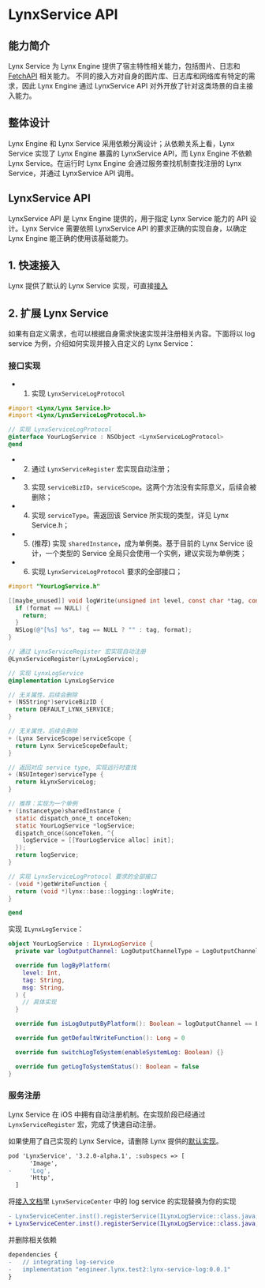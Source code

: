 # LynxService API


## 能力简介

Lynx Service 为 Lynx Engine 提供了宿主特性相关能力，包括图片、日志和 [FetchAPI](/guide/interaction/networking.html#fetch-api) 相关能力。
不同的接入方对自身的图片库、日志库和网络库有特定的需求，因此 Lynx Engine 通过 LynxService API 对外开放了针对这类场景的自主接入能力。

## 整体设计

Lynx Engine 和 Lynx Service 采用依赖分离设计；从依赖关系上看，Lynx Service 实现了 Lynx Engine 暴露的 LynxService API，而 Lynx Engine 不依赖 Lynx Service。在运行时 Lynx Engine 会通过服务查找机制查找注册的 Lynx Service，并通过 LynxService API 调用。

## LynxService API

LynxService API 是 Lynx Engine 提供的，用于指定 Lynx Service 能力的 API 设计。Lynx Service 需要依照 LynxService API 的要求正确的实现自身，以确定 Lynx Engine 能正确的使用该基础能力。

## 1. 快速接入

Lynx 提供了默认的 Lynx Service 实现，可直接[接入](/guide/start/integrate-with-existing-apps)

## 2. 扩展 Lynx Service

如果有自定义需求，也可以根据自身需求快速实现并注册相关内容。下面将以 log service 为例，介绍如何实现并接入自定义的 Lynx Service：

<Steps>

### 接口实现

<Tabs groupId="lynx-service-api">

<Tab label="iOS">

- 1. 实现 `LynxServiceLogProtocol`

```objective-c title="YourLogService.h"
#import <Lynx/Lynx Service.h>
#import <Lynx/LynxServiceLogProtocol.h>

// 实现 LynxServiceLogProtocol
@interface YourLogService : NSObject <LynxServiceLogProtocol>
@end
```

- 2. 通过 `LynxServiceRegister` 宏实现自动注册；
- 3. 实现 `serviceBizID`，`serviceScope`。这两个方法没有实际意义，后续会被删除；
- 4. 实现 `serviceType`。需返回该 Service 所实现的类型，详见 Lynx Service.h；
- 5. (推荐) 实现 `sharedInstance`，成为单例类。基于目前的 Lynx Service 设计，一个类型的 Service 全局只会使用一个实例，建议实现为单例类；
- 6. 实现 `LynxServiceLogProtocol` 要求的全部接口；

<CodeFold toggle>

```objective-c title="YourLogService.mm"
#import "YourLogService.h"

[[maybe_unused]] void logWrite(unsigned int level, const char *tag, const char *format) {
  if (format == NULL) {
    return;
  }
  NSLog(@"[%s] %s", tag == NULL ? "" : tag, format);
}

// 通过 LynxServiceRegister 宏实现自动注册
@LynxServiceRegister(LynxLogService);

// 实现 LynxLogService
@implementation LynxLogService

// 无关属性，后续会删除
+ (NSString*)serviceBizID {
  return DEFAULT_LYNX_SERVICE;
}

// 无关属性，后续会删除
+ (Lynx ServiceScope)serviceScope {
  return Lynx ServiceScopeDefault;
}

// 返回对应 service type, 实现远行时查找
+ (NSUInteger)serviceType {
  return kLynxServiceLog;
}

// 推荐：实现为一个单例
+ (instancetype)sharedInstance {
  static dispatch_once_t onceToken;
  static YourLogService *logService;
  dispatch_once(&onceToken, ^{
    logService = [[YourLogService alloc] init];
  });
  return logService;
}

// 实现 LynxServiceLogProtocol 要求的全部接口
- (void *)getWriteFunction {
  return (void *)lynx::base::logging::logWrite;
}

@end
```

</CodeFold>

</Tab>

<Tab label="Android">

实现 `ILynxLogService`：

<CodeFold toggle>

```kotlin title="YourLogService.kt"
object YourLogService : ILynxLogService {
  private var logOutputChannel: LogOutputChannelType = LogOutputChannelType.Platform

  override fun logByPlatform(
    level: Int,
    tag: String,
    msg: String,
  ) {
    // 具体实现
  }

  override fun isLogOutputByPlatform(): Boolean = logOutputChannel == LogOutputChannelType.Platform

  override fun getDefaultWriteFunction(): Long = 0

  override fun switchLogToSystem(enableSystemLog: Boolean) {}

  override fun getLogToSystemStatus(): Boolean = false
}
```
</CodeFold>

</Tab>

</Tabs>

<div style={{ height: 30}} />

### 服务注册

<Tabs groupId="lynx-service-api">

<Tab label="iOS">

Lynx Service 在 iOS 中拥有自动注册机制。在实现阶段已经通过 `LynxServiceRegister` 宏，完成了快速自动注册。

如果使用了自己实现的 Lynx Service，请删除 Lynx 提供的[默认实现](/guide/start/integrate-with-existing-apps#platform=ios)。

```diff title="Podfile"
pod 'LynxService', '3.2.0-alpha.1', :subspecs => [
      'Image',
-     'Log',
      'Http',
  ]
```

</Tab>

<Tab label="Android">

将[接入文档](/guide/start/integrate-with-existing-apps#platform=android)里 `LynxServiceCenter` 中的 log service 的实现替换为你的实现

```diff
- LynxServiceCenter.inst().registerService(ILynxLogService::class.java, LynxLogService)
+ LynxServiceCenter.inst().registerService(ILynxLogService::class.java, YourLogService)
```

并删除相关依赖

```diff title="build.gradle"
dependencies {
-   // integrating log-service
-   implementation "engineer.lynx.test2:lynx-service-log:0.0.1"
}
```

</Tab>

</Tabs>

</Steps>

<LegacyCompatTable metadata="lynx-native-api/lynx-service/lynx-service" />

